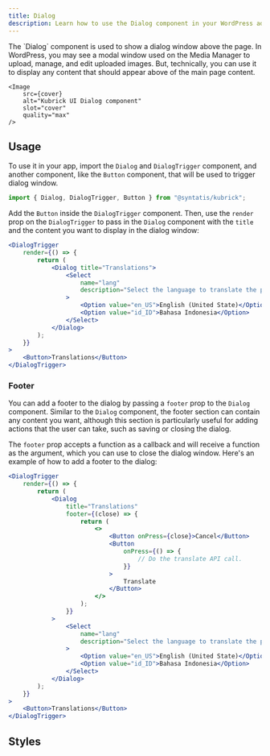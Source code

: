 ```yaml
---
title: Dialog
description: Learn how to use the Dialog component in your WordPress admin application.
---
```



<Lead storybook="/docs/components-dialog--docs" stackblitz="/edit/syntatis-kubrick-dialog?file=src%2FApp.jsx">
	The `Dialog` component is used to show a dialog window above the page. In
	WordPress, you may see a modal window used on the Media Manager to upload,
	manage, and edit uploaded images. But, technically, you can use it to display
	any content that should appear above of the main page content.

	<Image
		src={cover}
		alt="Kubrick UI Dialog component"
		slot="cover"
		quality="max"
	/>
</Lead>

## Usage

To use it in your app, import the `Dialog` and `DialogTrigger` component, and another component, like the `Button` component, that will be used to trigger dialog window.

```jsx
import { Dialog, DialogTrigger, Button } from "@syntatis/kubrick";
```

Add the `Button` inside the `DialogTrigger` component. Then, use the `render` prop on the `DialogTrigger` to pass in the `Dialog` component with the `title` and the content you want to display in the dialog window:

```jsx collapse={12-14}
<DialogTrigger
	render={() => {
		return (
			<Dialog title="Translations">
				<Select
					name="lang"
					description="Select the language to translate the post"
				>
					<Option value="en_US">English (United State)</Option>
					<Option value="id_ID">Bahasa Indonesia</Option>
				</Select>
			</Dialog>
		);
	}}
>
	<Button>Translations</Button>
</DialogTrigger>
```

### Footer

You can add a footer to the dialog by passing a `footer` prop to the `Dialog` component. Similar to the `Dialog` component, the footer section can contain any content you want, although this section is particularly useful for adding actions that the user can take, such as saving or closing the dialog.

The `footer` prop accepts a function as a callback and will receive a function as the argument, which you can use to close the dialog window. Here's an example of how to add a footer to the dialog:

```jsx {6-19} collapse={25-28}
<DialogTrigger
	render={() => {
		return (
			<Dialog
				title="Translations"
				footer={(close) => {
					return (
						<>
							<Button onPress={close}>Cancel</Button>
							<Button
								onPress={() => {
									// Do the translate API call.
								}}
							>
								Translate
							</Button>
						</>
					);
				}}
			>
				<Select
					name="lang"
					description="Select the language to translate the post"
				>
					<Option value="en_US">English (United State)</Option>
					<Option value="id_ID">Bahasa Indonesia</Option>
				</Select>
			</Dialog>
		);
	}}
>
	<Button>Translations</Button>
</DialogTrigger>
```

## Styles

<Table
	component="Dialog"
	items={[
		["root", "The root element of the dialog window."],
		["modal", "The root element of the modal overlay."],
		["title", "The title section of the dialog window."],
		["content", "The content section of the dialog window."],
		["footer", "The footer section of the dialog window."],
	]}
/>
